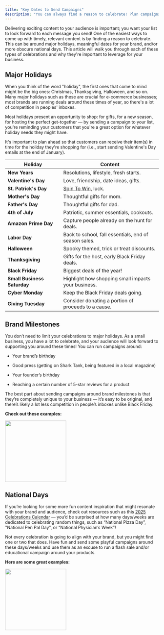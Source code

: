 ```yaml
---
title: "Key Dates to Send Campaigns"
description: "You can always find a reason to celebrate! Plan campaigns around fun holidays and milestones."
---
```


Delivering exciting content to your audience is important; you want your list to look forward to each message you send! One of the easiest ways to come up with timely, relevant content is by finding a reason to celebrate. This can be around major holidays, meaningful dates for your brand, and/or more obscure national days. This article will walk you through each of these types of celebrations and why they're important to leverage for your business.

## Major Holidays

When you think of the word "holiday", the first ones that come to mind might be the big ones: Christmas, Thanksgiving, Halloween, and so on. Many major holidays such as these are crucial for e-commerce businesses; most brands are running deals around these times of year, so there's a lot of competition in peoples' inboxes.

Most holidays present an opportunity to shop: for gifts, for a new season, for hosting the perfect get-together — by sending a campaign to your list, you're reminding your customers that you're a great option for whatever holiday needs they might have.

<Tip>
  It's important to plan ahead so that customers can receive their item(s) in time for the holiday they're shopping for (i.e., start sending Valentine's Day emails at the end of January).
</Tip>

| Holiday                     | Content                                                                                       |
| --------------------------- | --------------------------------------------------------------------------------------------- |
| **New Years**               | Resolutions, lifestyle, fresh starts.                                                         |
| **Valentine's Day**         | Love, friendship, date ideas, gifts.                                                          |
| **St. Patrick's Day**       | [Spin To Win](https://help.privy.com/docs/learn/displays/classic-designer/spin-to-win), luck. |
| **Mother's Day**            | Thoughtful gifts for mom.                                                                     |
| **Father's Day**            | Thoughtful gifts for dad.                                                                     |
| **4th of July**             | Patriotic, summer essentials, cookouts.                                                       |
| **Amazon Prime Day**        | Capture people already on the hunt for deals.                                                 |
| **Labor Day**               | Back to school, fall essentials, end of season sales.                                         |
| **Halloween**               | Spooky themed, trick or treat discounts.                                                      |
| **Thanksgiving**            | Gifts for the host, early Black Friday deals.                                                 |
| **Black Friday**            | Biggest deals of the year!                                                                    |
| **Small Business Saturday** | Highlight how shopping small impacts your business.                                           |
| **Cyber Monday**            | Keep the Black Friday deals going.                                                            |
| **Giving Tuesday**          | Consider donating a portion of proceeds to a cause.                                           |

## Brand Milestones

You don’t need to limit your celebrations to major holidays. As a small business, you have a lot to celebrate, and your audience will look forward to supporting you around these times! You can run campaigns around:

* Your brand’s birthday

* Good press (getting on Shark Tank, being featured in a local magazine)

* Your founder’s birthday

* Reaching a certain number of 5-star reviews for a product

The best part about sending campaigns around brand milestones is that they’re completely unique to your business — it’s easy to be original, and there’s likely a lot less competition in people’s inboxes unlike Black Friday.&#x20;

**Check out these examples:**

<img height="200" src="/images/strategy-guides/key-dates-brand-milestones.png" />

## National Days

If you’re looking for some more fun content inspiration that might resonate with your brand and audience, check out resources such as this [2025 Celebrations Calendar](https://www.calendarr.com/united-states/observances-2025/) — you’d be surprised at how many days/weeks are dedicated to celebrating random things, such as “National Pizza Day”, "National Pen Pal Day", or “National Physician’s Week”!

Not every celebration is going to align with your brand, but you might find one or two that does. Have fun and send some playful campaigns around these days/weeks and use them as an excuse to run a flash sale and/or educational campaign around your products.&#x20;

**Here are some great examples:**

<img height="200" src="/images/strategy-guides/key-dates-national-days.png" />
